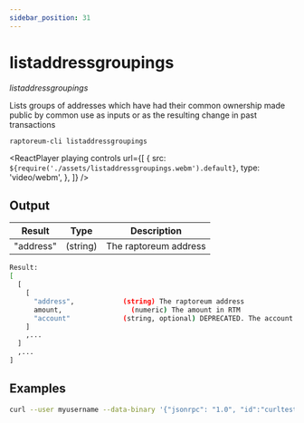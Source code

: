 ```yaml
---
sidebar_position: 31
---
```



# listaddressgroupings

_listaddressgroupings_

Lists groups of addresses which have had their common ownership
made public by common use as inputs or as the resulting change
in past transactions

`raptoreum-cli listaddressgroupings `

<ReactPlayer
  playing
  controls
  url={[
    {
      src: `${require('./assets/listaddressgroupings.webm').default}`,
      type: 'video/webm',
    },
  ]}
/>

## Output

| Result    | Type     | Description           |
| --------- | -------- | --------------------- |
| "address" | (string) | The raptoreum address |

```bash
Result:
[
  [
    [
      "address",            (string) The raptoreum address
      amount,                 (numeric) The amount in RTM
      "account"             (string, optional) DEPRECATED. The account
    ]
    ,...
  ]
  ,...
]
```

## Examples

```bash
curl --user myusername --data-binary '{"jsonrpc": "1.0", "id":"curltest", "method": "listaddressgroupings", "params": [] }' -H 'content-type: text/plain;' http://127.0.0.1:9998/
```
